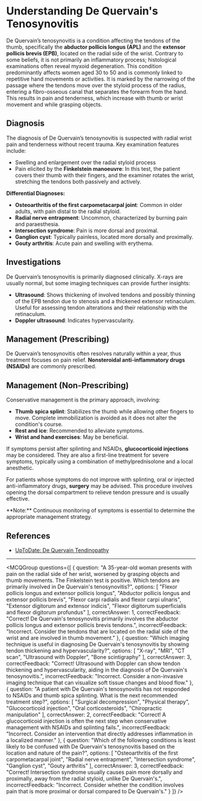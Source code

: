 
# Understanding De Quervain's Tenosynovitis

De Quervain’s tenosynovitis is a condition affecting the tendons of the thumb, specifically the **abductor pollicis longus (APL)** and the **extensor pollicis brevis (EPB)**, located on the radial side of the wrist. Contrary to some beliefs, it is not primarily an inflammatory process; histological examinations often reveal myxoid degeneration. This condition predominantly affects women aged 30 to 50 and is commonly linked to repetitive hand movements or activities. It is marked by the narrowing of the passage where the tendons move over the styloid process of the radius, entering a fibro-osseous canal that separates the forearm from the hand. This results in pain and tenderness, which increase with thumb or wrist movement and while grasping objects.

## Diagnosis

The diagnosis of De Quervain’s tenosynovitis is suspected with radial wrist pain and tenderness without recent trauma. Key examination features include:

- Swelling and enlargement over the radial styloid process
- Pain elicited by the **Finkelstein manoeuvre**: In this test, the patient covers their thumb with their fingers, and the examiner rotates the wrist, stretching the tendons both passively and actively.

**Differential Diagnoses:**

- **Osteoarthritis of the first carpometacarpal joint**: Common in older adults, with pain distal to the radial styloid.
- **Radial nerve entrapment**: Uncommon, characterized by burning pain and paraesthesia.
- **Intersection syndrome**: Pain is more dorsal and proximal.
- **Ganglion cyst**: Typically painless, located more dorsally and proximally.
- **Gouty arthritis**: Acute pain and swelling with erythema.

## Investigations

De Quervain’s tenosynovitis is primarily diagnosed clinically. X-rays are usually normal, but some imaging techniques can provide further insights:

- **Ultrasound**: Shows thickening of involved tendons and possibly thinning of the EPB tendon due to stenosis and a thickened extensor retinaculum. Useful for assessing tendon alterations and their relationship with the retinaculum.
- **Doppler ultrasound**: Indicates hypervascularity.

## Management (Prescribing)

De Quervain’s tenosynovitis often resolves naturally within a year, thus treatment focuses on pain relief. **Nonsteroidal anti-inflammatory drugs (NSAIDs)** are commonly prescribed.

## Management (Non-Prescribing)

Conservative management is the primary approach, involving:

- **Thumb spica splint**: Stabilizes the thumb while allowing other fingers to move. Complete immobilization is avoided as it does not alter the condition's course.
- **Rest and ice**: Recommended to alleviate symptoms.
- **Wrist and hand exercises**: May be beneficial.

If symptoms persist after splinting and NSAIDs, **glucocorticoid injections** may be considered. They are also a first-line treatment for severe symptoms, typically using a combination of methylprednisolone and a local anesthetic.

For patients whose symptoms do not improve with splinting, oral or injected anti-inflammatory drugs, **surgery** may be advised. This procedure involves opening the dorsal compartment to relieve tendon pressure and is usually effective.

<Callout emoji="⚠️">
**Note:** Continuous monitoring of symptoms is essential to determine the appropriate management strategy.
</Callout>

## References

- [UpToDate: De Quervain Tendinopathy](https://www.uptodate.com/contents/de-quervain-tendinopathy?search=de%20quervain%20tenosynovitis&source;=search_result&selectedTitle;=1~18&usage;_type=default&display;_rank=1#H1)

---

<MCQGroup questions={[
  {
    question: "A 35-year-old woman presents with pain on the radial side of her wrist, worsened by grasping objects and thumb movements. The Finkelstein test is positive. Which tendons are primarily involved in De Quervain's tenosynovitis?",
    options: [
      "Flexor pollicis longus and extensor pollicis longus",
      "Abductor pollicis longus and extensor pollicis brevis",
      "Flexor carpi radialis and flexor carpi ulnaris",
      "Extensor digitorum and extensor indicis",
      "Flexor digitorum superficialis and flexor digitorum profundus"
    ],
    correctAnswer: 1,
    correctFeedback: "Correct! De Quervain's tenosynovitis primarily involves the abductor pollicis longus and extensor pollicis brevis tendons.",
    incorrectFeedback: "Incorrect. Consider the tendons that are located on the radial side of the wrist and are involved in thumb movement."
  },
  {
    question: "Which imaging technique is useful in diagnosing De Quervain's tenosynovitis by showing tendon thickening and hypervascularity?",
    options: [
      "X-ray",
      "MRI",
      "CT scan",
      "Ultrasound with Doppler",
      "Bone scintigraphy"
    ],
    correctAnswer: 3,
    correctFeedback: "Correct! Ultrasound with Doppler can show tendon thickening and hypervascularity, aiding in the diagnosis of De Quervain's tenosynovitis.",
    incorrectFeedback: "Incorrect. Consider a non-invasive imaging technique that can visualize soft tissue changes and blood flow."
  },
  {
    question: "A patient with De Quervain's tenosynovitis has not responded to NSAIDs and thumb spica splinting. What is the next recommended treatment step?",
    options: [
      "Surgical decompression",
      "Physical therapy",
      "Glucocorticoid injection",
      "Oral corticosteroids",
      "Chiropractic manipulation"
    ],
    correctAnswer: 2,
    correctFeedback: "Correct! A glucocorticoid injection is often the next step when conservative management with NSAIDs and splinting fails.",
    incorrectFeedback: "Incorrect. Consider an intervention that directly addresses inflammation in a localized manner."
  },
  {
    question: "Which of the following conditions is least likely to be confused with De Quervain's tenosynovitis based on the location and nature of the pain?",
    options: [
      "Osteoarthritis of the first carpometacarpal joint",
      "Radial nerve entrapment",
      "Intersection syndrome",
      "Ganglion cyst",
      "Gouty arthritis"
    ],
    correctAnswer: 3,
    correctFeedback: "Correct! Intersection syndrome usually causes pain more dorsally and proximally, away from the radial styloid, unlike De Quervain's.",
    incorrectFeedback: "Incorrect. Consider whether the condition involves pain that is more proximal or dorsal compared to De Quervain's."
  }
]} />